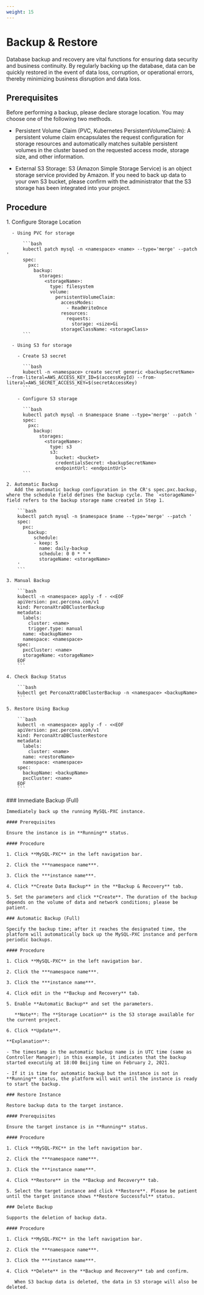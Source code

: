 ```yaml
---
weight: 15
---
```


# Backup & Restore

Database backup and recovery are vital functions for ensuring data security and business continuity. By regularly backing up the database, data can be quickly restored in the event of data loss, corruption, or operational errors, thereby minimizing business disruption and data loss.

## Prerequisites

Before performing a backup, please declare storage location. You may choose one of the following two methods.

- Persistent Volume Claim (PVC, Kubernetes PersistentVolumeClaim): A persistent volume claim encapsulates the request configuration for storage resources and automatically matches suitable persistent volumes in the cluster based on the requested access mode, storage size, and other information.

- External S3 Storage: S3 (Amazon Simple Storage Service) is an object storage service provided by Amazon. If you need to back up data to your own S3 bucket, please confirm with the administrator that the S3 storage has been integrated into your project.

## Procedure

<Tabs>
  <Tab label="CLI">
    1. Configure Storage Location

      - Using PVC for storage

          ```bash
          kubectl patch mysql -n <namespace> <name> --type='merge' --patch '
          spec:
            pxc:
              backup:
                storages:
                  <storageName>:
                    type: filesystem
                    volume:
                      persistentVolumeClaim:
                        accessModes:
                          - ReadWriteOnce
                        resources:
                          requests:
                            storage: <size>Gi
                        storageClassName: <storageClass>
          ```

      - Using S3 for storage

        - Create S3 secret

          ```bash
          kubectl -n <namespace> create secret generic <backupSecretName> --from-literal=AWS_ACCESS_KEY_ID=$(accessKeyId) --from-literal=AWS_SECRET_ACCESS_KEY=$(secretAccessKey)
          ```

        - Configure S3 storage

          ```bash
          kubectl patch mysql -n $namespace $name --type='merge' --patch '
          spec:
            pxc:
              backup:
                storages:
                  <storageName>:
                    type: s3
                    s3:
                      bucket: <bucket>
                      credentialsSecret: <backupSecretName>
                      endpointUrl: <endpointUrl>
          ```

    2. Automatic Backup
       Add the automatic backup configuration in the CR's spec.pxc.backup, where the schedule field defines the backup cycle. The `<storageName>` field refers to the backup storage name created in Step 1.

        ```bash
        kubectl patch mysql -n $namespace $name --type='merge' --patch '
        spec:
          pxc:
            backup:
              schedule:
              - keep: 5
                name: daily-backup
                schedule: 0 0 * * *
                storageName: <storageName>
        '
        ```

    3. Manual Backup

        ```bash
        kubectl -n <namespace> apply -f - <<EOF
        apiVersion: pxc.percona.com/v1
        kind: PerconaXtraDBClusterBackup
        metadata:
          labels:
            cluster: <name>
            trigger.type: manual
          name: <backupName>
          namespace: <namespace>
        spec:
          pxcCluster: <name>
          storageName: <storageName>
        EOF
        ```

    4. Check Backup Status

        ```bash
        kubectl get PerconaXtraDBClusterBackup -n <namespace> <backupName>
        ```

    5. Restore Using Backup

        ```bash
        kubectl -n <namespace> apply -f - <<EOF
        apiVersion: pxc.percona.com/v1
        kind: PerconaXtraDBClusterRestore
        metadata:
          labels:
            cluster: <name>
          name: <restoreName>
          namespace: <namespace>
        spec:
          backupName: <backupName>
          pxcCluster: <name>
        EOF
        ```
  </Tab>

  <Tab label="Web Console">
    ### Immediate Backup (Full)

    Immediately back up the running MySQL-PXC instance.

    #### Prerequisites

    Ensure the instance is in **Running** status.

    #### Procedure

    1. Click **MySQL-PXC** in the left navigation bar.

    2. Click the ***namespace name***.

    3. Click the ***instance name***.

    4. Click **Create Data Backup** in the **Backup & Recovery** tab.

    5. Set the parameters and click **Create**. The duration of the backup depends on the volume of data and network conditions; please be patient.

    ### Automatic Backup (Full)

    Specify the backup time; after it reaches the designated time, the platform will automatically back up the MySQL-PXC instance and perform periodic backups.

    #### Procedure

    1. Click **MySQL-PXC** in the left navigation bar.

    2. Click the ***namespace name***.

    3. Click the ***instance name***.

    4. Click edit in the **Backup and Recovery** tab.

    5. Enable **Automatic Backup** and set the parameters.

       **Note**: The **Storage Location** is the S3 storage available for the current project.

    6. Click **Update**.

    **Explanation**:

    - The timestamp in the automatic backup name is in UTC time (same as Controller Manager); in this example, it indicates that the backup started executing at 18:00 Beijing time on February 2, 2021.

    - If it is time for automatic backup but the instance is not in **Running** status, the platform will wait until the instance is ready to start the backup.

    ### Restore Instance

    Restore backup data to the target instance.

    #### Prerequisites

    Ensure the target instance is in **Running** status.

    #### Procedure

    1. Click **MySQL-PXC** in the left navigation bar.

    2. Click the ***namespace name***.

    3. Click the ***instance name***.

    4. Click **Restore** in the **Backup and Recovery** tab.

    5. Select the target instance and click **Restore**. Please be patient until the target instance shows **Restore Successful** status.

    ### Delete Backup

    Supports the deletion of backup data.

    #### Procedure

    1. Click **MySQL-PXC** in the left navigation bar.

    2. Click the ***namespace name***.

    3. Click the ***instance name***.

    4. Click **Delete** in the **Backup and Recovery** tab and confirm.

       When S3 backup data is deleted, the data in S3 storage will also be deleted.
  </Tab>
</Tabs>
